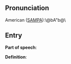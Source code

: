 == Pronunciation ==

American ([[SAMPA]]):\@bA"b@\

== Entry ==

'''Part of speech''': 

'''Definition''':

{{stub}}